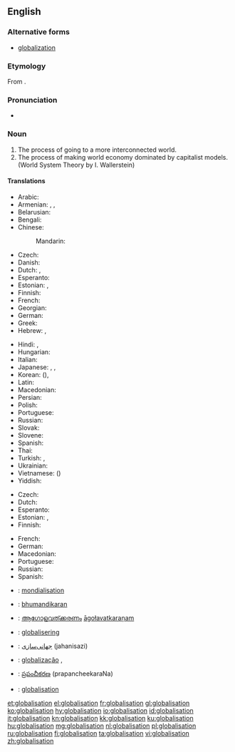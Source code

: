 ==English==

===Alternative forms===
* [[globalization]]

===Etymology===
From {{suffix|globalise|ation}}.

===Pronunciation===
* {{rhymes|eɪʃən}}

===Noun===
{{wikipedia}}
{{en-noun|-}}

# The process of going to a more interconnected world.
# The process of making world economy dominated by capitalist models. (World System Theory by I. Wallerstein)

====Translations====
{{trans-top|process of going to a more interconnected world}}
* Arabic: {{t-|ar|عولمة|f|tr=3awlama}}
* Armenian: {{t-|hy|գլոբալիզացիա|tr=globalizacʿia|sc=Armn}}, {{t-|hy|համաշխարհայնացում|tr=hamašxarhaynacʿum|sc=Armn}}, {{t-|hy|գլոբալացում|tr=globalacʿum|sc=Armn}}
* Belarusian: {{t-|be|глабалізацыя|f|tr=hlabalizácyja}}
* Bengali: {{t-|bn|বিশ্বায়ন|sc=Beng}}
* Chinese:
*: Mandarin: {{t-|cmn|全球化|tr=quánqiúhuà|sc=Hani}}
* Czech: {{t+|cs|globalizace|f}}
* Danish: {{t-|da|globalisering}}
* Dutch: {{t+|nl|globalisering|f}}, {{t-|nl|mondialisering|f}}
* Esperanto: {{t-|eo|tutmondiĝo}}
* Estonian: {{t-|et|üleilmastumine}}, {{t-|et|globaliseerumine}}
* Finnish: {{t-|fi|globalisaatio}}
* French: {{t+|fr|mondialisation|f}}
* Georgian: {{t-|ka|გლობალიზაცია|tr=globalizatsia|sc=Geor}}
* German: {{t+|de|Globalisierung|f}}
* Greek: {{t+|el|παγκοσμιοποίηση|tr=pagkosmiopoíisi}}
* Hebrew: {{t-|he|גלובליזציה}}, {{t-|he|גלאָבאַליסאַטיאָן}}
{{trans-mid}}
* Hindi: {{t-|hi|हलिमिकरण|tr=halimikaraṇ}}, {{t-|hi|वैश्वीकरण|tr=vaiśvīkaraṇ}}
* Hungarian: {{t+|hu|globalizáció}}
* Italian: {{t+|it|globalizzazione}}
* Japanese: {{t+|ja|グローバリゼーション|tr=gurōbarizēshon}}, {{t-|ja|グローバライゼーション|tr=gurōbaraizēshon}}, {{t-|ja|グローバル化|tr=gurōbaru-ka}}
* Korean: {{t-|ko|세계화|tr=segyehwa|sc=Hang}} ({{t-|ko|世界化|sc=Hani}}), {{t-|ko|글로벌화|tr=global-hwa|sc=Hang}}
* Latin: {{t-|la|globalizatio}}
* Macedonian: {{t-|mk|глобализација|f|tr=globalizácija|sc=Cyrl}}
* Persian: {{t-|fa|جهانی‌سازی|tr=jahanisazi}}
* Polish: {{t+|pl|globalizacja|f}}
* Portuguese: {{t+|pt|globalização|f}}
* Russian: {{t+|ru|глобализация|f|tr=globalizácija}}
* Slovak: {{t-|sk|globalizácia|f}}
* Slovene: {{t-|sl|globalizacija|f}}
* Spanish: {{t+|es|globalización|f}}
* Thai: {{t-|th|โลกาภิวัตน์|tr=oh-gaa pí-wát}}
* Turkish: {{t+|tr|küreselleşme}}, {{t+|tr|globalleşme}}
* Ukrainian: {{t-|uk|глобалізація|f|tr=hlobalizácija}}
* Vietnamese: {{t+|vi|toàn cầu hóa}} ({{t-|vi|全球化|sc=Hani}})
* Yiddish: {{t-|yi|גלאָבאַליסאַטיאָן|sc=Hebr}}
{{trans-bottom}}

{{trans-top|process of making world economy dominated by capitalist models}}
* Czech: {{t+|cs|globalizace|f}}
* Dutch: {{t+|nl|globalisering|f}}
* Esperanto: {{t-|eo|tutmondiĝo}}
* Estonian: {{t-|et|üleilmastumine}}, {{t-|et|globaliseerumine}}
* Finnish: {{t-|fi|globalisaatio}}
{{trans-mid}}
* French: {{t+|fr|mondialisation|f}}
* German: {{t+|de|Globalisierung|f}}
* Macedonian: {{t-|mk|глобализација|f|tr=globalizácija|sc=Cyrl}}
* Portuguese: {{t+|pt|globalização|f}}
* Russian: {{t+|ru|глобализация|f|tr=globalizácija}}
* Spanish: {{t-|es|mundialización|f}}
{{trans-bottom}}

{{checktrans-top}}
* {{ttbc|fr}}: [[mondialisation]] {{f}}
* {{ttbc|hi}}: [[bhumandikaran]]
* {{ttbc|ml}}: [[ആഗോളവത്ക്കരണം]] [[āgołavatkaraņam]]
* {{ttbc|no}}: [[globalisering]]
{{trans-mid}}
* {{ttbc|fa}}: [[جهانی‌سازی]] (jahanisazi)
* {{ttbc|pt}}: [[globalização]] {{f}},
* {{ttbc|te}}: [[ప్రపంచీకరణ]] (prapancheekaraNa)
* {{ttbc|sv}}: [[globalisation]]
{{trans-bottom}}

[[et:globalisation]]
[[el:globalisation]]
[[fr:globalisation]]
[[gl:globalisation]]
[[ko:globalisation]]
[[hy:globalisation]]
[[io:globalisation]]
[[id:globalisation]]
[[it:globalisation]]
[[kn:globalisation]]
[[kk:globalisation]]
[[ku:globalisation]]
[[hu:globalisation]]
[[mg:globalisation]]
[[nl:globalisation]]
[[pl:globalisation]]
[[ru:globalisation]]
[[fi:globalisation]]
[[ta:globalisation]]
[[vi:globalisation]]
[[zh:globalisation]]